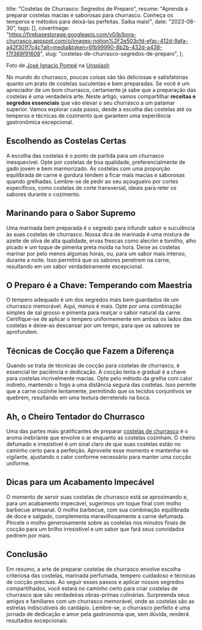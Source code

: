   title: "Costelas de Churrasco: Segredos de Preparo",
  resume: "Aprenda a preparar costelas macias e saborosas para churrasco. Conheça os temperos e métodos para deixá-las perfeitas. Saiba mais!",
  date: "2023-08-30",
  tags: [],
  coverImage: "https://firebasestorage.googleapis.com/v0/b/bora-churrasco.appspot.com/o/images-notion%2F2e503cfd-efac-412d-9afa-a42f301f7c4c?alt=media&token=6fb99990-8b2b-432d-a438-f7f369f91608",
  slug: "costelas-de-churrasco-segredos-de-preparo",
};

Foto de [José Ignacio Pompé](https://unsplash.com/pt-br/@joseignaciopompe?utm_source=unsplash\&utm_medium=referral\&utm_content=creditCopyText) na [Unsplash](https://unsplash.com/pt-br/fotografias/s-Z-h0fEiBM?utm_source=unsplash\&utm_medium=referral\&utm_content=creditCopyText)

No mundo do churrasco, poucas coisas são tão deliciosas e satisfatórias quanto um prato de costelas suculentas e bem preparadas. Se você é um apreciador de um bom churrasco, certamente já sabe que a preparação das costelas é uma verdadeira arte. Neste artigo, vamos compartilhar **receitas e segredos essenciais** que vão elevar o seu churrasco a um patamar superior. Vamos explorar cada passo, desde a escolha das costelas até os temperos e técnicas de cozimento que garantem uma experiência gastronômica excepcional.

## **Escolhendo as Costelas Certas**

A escolha das costelas é o ponto de partida para um churrasco inesquecível. Opte por costelas de boa qualidade, preferencialmente de gado jovem e bem marmorizado. As costelas com uma proporção equilibrada de carne e gordura tendem a ficar mais macias e saborosas quando grelhadas. Lembre-se de pedir ao seu açougueiro por cortes específicos, como costelas de corte transversal, ideais para reter os sabores durante o cozimento.

## **Marinando para o Sabor Supremo**

Uma marinada bem preparada é o segredo para infundir sabor e suculência às suas costelas de churrasco. Nossa dica de marinada é uma mistura de azeite de oliva de alta qualidade, ervas frescas como alecrim e tomilho, alho picado e um toque de pimenta preta moída na hora. Deixe as costelas marinar por pelo menos algumas horas, ou, para um sabor mais intenso, durante a noite. Isso permitirá que os sabores penetrem na carne, resultando em um sabor verdadeiramente excepcional.

## **O Preparo é a Chave: Temperando com Maestria**

O tempero adequado é um dos segredos mais bem guardados de um churrasco memorável. Aqui, menos é mais. Opte por uma combinação simples de sal grosso e pimenta para realçar o sabor natural da carne. Certifique-se de aplicar o tempero uniformemente em ambos os lados das costelas e deixe-as descansar por um tempo, para que os sabores se aprofundem.

## **Técnicas de Cocção que Fazem a Diferença**

Quando se trata de técnicas de cocção para costelas de churrasco, é essencial ter paciência e dedicação. A cocção lenta e gradual é a chave para costelas incrivelmente macias. Opte pelo método da grelha com calor indireto, mantendo o fogo a uma distância segura das costelas. Isso permite que a carne cozinhe lentamente, permitindo que os tecidos conjuntivos se quebrem, resultando em uma textura derretendo na boca.

## **Ah, o Cheiro Tentador do Churrasco**

Uma das partes mais gratificantes de preparar [costelas de churrasco](https://www.borachurrasco.app/recipes/d5b5d208-2f23-402e-b2d1-c20586a34242) é o aroma inebriante que envolve o ar enquanto as costelas cozinham. O cheiro defumado e irresistível é um sinal claro de que suas costelas estão no caminho certo para a perfeição. Aproveite esse momento e mantenha-se vigilante, ajustando o calor conforme necessário para manter uma cocção uniforme.

## **Dicas para um Acabamento Impecável**

O momento de servir suas costelas de churrasco está se aproximando e, para um acabamento impecável, sugerimos um toque final com molho barbecue artesanal. O molho barbecue, com sua combinação equilibrada de doce e salgado, complementa maravilhosamente a carne defumada. Pincele o molho generosamente sobre as costelas nos minutos finais de cocção para um brilho irresistível e um sabor que fará seus convidados pedirem por mais.

## **Conclusão**

Em resumo, a arte de preparar costelas de churrasco envolve escolha criteriosa das costelas, marinada perfumada, tempero cuidadoso e técnicas de cocção precisas. Ao seguir esses passos e aplicar nossos segredos compartilhados, você estará no caminho certo para criar costelas de churrasco que são verdadeiras obras-primas culinárias. Surpreenda seus amigos e familiares com um churrasco memorável, onde as costelas são as estrelas indiscutíveis do cardápio. Lembre-se, o churrasco perfeito é uma jornada de dedicação e amor pela gastronomia que, sem dúvida, renderá resultados excepcionais.

